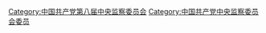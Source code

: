 [[Category:中国共产党第八届中央监察委员会|Category:中国共产党第八届中央监察委员会]]
[[Category:中国共产党中央监察委员会委员|Category:中国共产党中央监察委员会委员]]